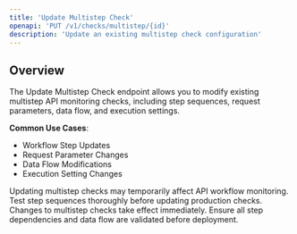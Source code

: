 ```yaml
---
title: 'Update Multistep Check'
openapi: 'PUT /v1/checks/multistep/{id}'
description: 'Update an existing multistep check configuration'
---
```


## Overview

The Update Multistep Check endpoint allows you to modify existing multistep API monitoring checks, including step sequences, request parameters, data flow, and execution settings.

**Common Use Cases**:
- Workflow Step Updates
- Request Parameter Changes
- Data Flow Modifications
- Execution Setting Changes

<Warning>
Updating multistep checks may temporarily affect API workflow monitoring. Test step sequences thoroughly before updating production checks.
</Warning>

<Note>
Changes to multistep checks take effect immediately. Ensure all step dependencies and data flow are validated before deployment.
</Note>